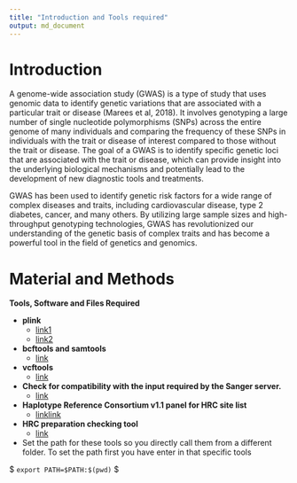```yaml
---
title: "Introduction and Tools required"
output: md_document
---
```


# Introduction

A genome-wide association study (GWAS) is a type of study that uses genomic data to identify genetic variations that are associated with a particular trait or disease (Marees et al, 2018). It involves genotyping a large number of single nucleotide polymorphisms (SNPs) across the entire genome of many individuals and comparing the frequency of these SNPs in individuals with the trait or disease of interest compared to those without the trait or disease. The goal of a GWAS is to identify specific genetic loci that are associated with the trait or disease, which can provide insight into the underlying biological mechanisms and potentially lead to the development of new diagnostic tools and treatments.

GWAS has been used to identify genetic risk factors for a wide range of complex diseases and traits, including cardiovascular disease, type 2 diabetes, cancer, and many others. By utilizing large sample sizes and high-throughput genotyping technologies, GWAS has revolutionized our understanding of the genetic basis of complex traits and has become a powerful tool in the field of genetics and genomics.

# Material and Methods
**Tools, Software and Files Required**

- **plink**
  - [link1](https://www.cog-genomics.org/plink2/)
  - [link2](https://www.cog-genomics.org/plink/2.0/)

- **bcftools and samtools** 
  - [link](http://www.htslib.org/download/)

- **vcftools** 
  - [link](https://sourceforge.net/projects/vcftools/files/)

- **Check for compatibility with the input required by the Sanger server.** 
  - [link](http://qbrc.swmed.edu/zhanxw/software/checkVCF/checkVCF-20140116.tar.gz)

- **Haplotype Reference Consortium v1.1 panel for HRC site list**  
  - [link](HRC.r1-1.GRCh37.wgs.mac5.sites.tab)[link](ftp://ngs.sanger.ac.uk/production/hrc/HRC.r1-1/)

- **HRC preparation checking tool** 
  - [link](https://www.well.ox.ac.uk/~wrayner/tools/HRC-1000G-check-bim-v4.2.9.zipa)

- Set the path for these tools so you directly call them from a different folder. To set the path first you have enter in that specific tools

$
`export PATH=$PATH:$(pwd)`
$